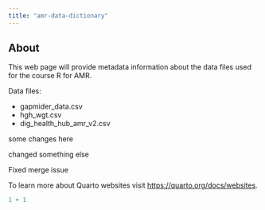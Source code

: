 ```yaml
---
title: "amr-data-dictionary"
---
```


## About

This web page will provide metadata information about the data files used for the course R for AMR.

Data files:

-   gapmider_data.csv
-   hgh_wgt.csv
-   dig_health_hub_amr_v2.csv

some changes here

changed something else

Fixed merge issue


To learn more about Quarto websites visit <https://quarto.org/docs/websites>.

```r
1 + 1
```
